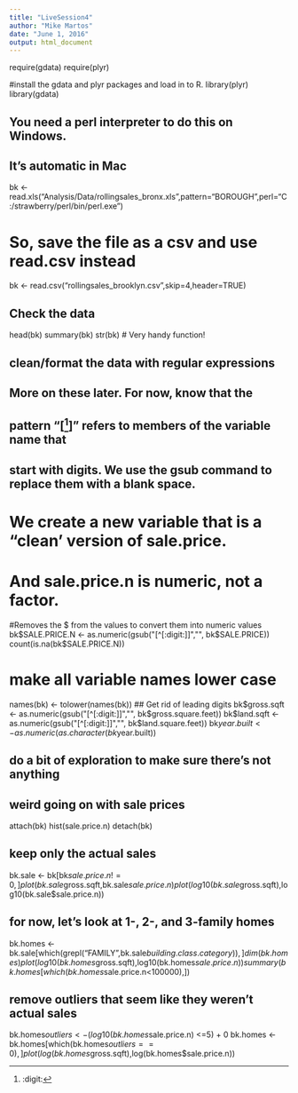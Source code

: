 ```yaml
---
title: "LiveSession4"
author: "Mike Martos"
date: "June 1, 2016"
output: html_document
---
```


require(gdata)
require(plyr)

#install the gdata and plyr packages and load in to R.
library(plyr)
library(gdata)

## You need a perl interpreter to do this on Windows.
## It's automatic in Mac
bk <- read.xls("Analysis/Data/rollingsales_bronx.xls",pattern="BOROUGH",perl="C:/strawberry/perl/bin/perl.exe")

# So, save the file as a csv and use read.csv instead
bk <- read.csv("rollingsales_brooklyn.csv",skip=4,header=TRUE)

## Check the data
head(bk)
summary(bk)
str(bk) # Very handy function!

## clean/format the data with regular expressions
## More on these later. For now, know that the
## pattern "[^[:digit:]]" refers to members of the variable name that
## start with digits. We use the gsub command to replace them with a blank space.
# We create a new variable that is a "clean' version of sale.price.
# And sale.price.n is numeric, not a factor.

#Removes the $ from the values to convert them into numeric values
bk$SALE.PRICE.N <- as.numeric(gsub("[^[:digit:]]","", bk$SALE.PRICE))
count(is.na(bk$SALE.PRICE.N))

# make all variable names lower case
names(bk) <- tolower(names(bk)) 
## Get rid of leading digits
bk$gross.sqft <- as.numeric(gsub("[^[:digit:]]","", bk$gross.square.feet))
bk$land.sqft <- as.numeric(gsub("[^[:digit:]]","", bk$land.square.feet))
bk$year.built <- as.numeric(as.character(bk$year.built))


## do a bit of exploration to make sure there's not anything
## weird going on with sale prices
attach(bk)
hist(sale.price.n) 
detach(bk)

## keep only the actual sales

bk.sale <- bk[bk$sale.price.n!=0,]
plot(bk.sale$gross.sqft,bk.sale$sale.price.n)
plot(log10(bk.sale$gross.sqft),log10(bk.sale$sale.price.n))

## for now, let's look at 1-, 2-, and 3-family homes
bk.homes <- bk.sale[which(grepl("FAMILY",bk.sale$building.class.category)),]
dim(bk.homes)
plot(log10(bk.homes$gross.sqft),log10(bk.homes$sale.price.n))
summary(bk.homes[which(bk.homes$sale.price.n<100000),])

## remove outliers that seem like they weren't actual sales
bk.homes$outliers <- (log10(bk.homes$sale.price.n) <=5) + 0
bk.homes <- bk.homes[which(bk.homes$outliers==0),]
plot(log(bk.homes$gross.sqft),log(bk.homes$sale.price.n))











